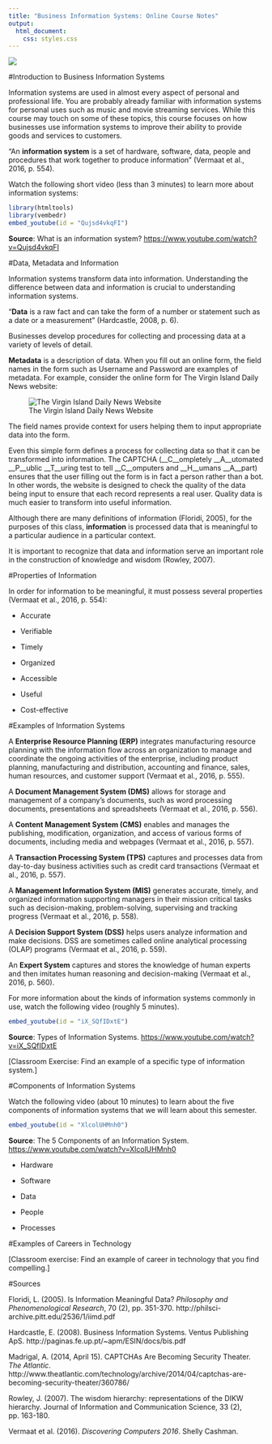 ```yaml
---
title: "Business Information Systems: Online Course Notes"
output: 
  html_document:
    css: styles.css
---
```


![](logo.jpg)

#Introduction to Business Information Systems

Information systems are used in almost every aspect of personal and professional life. You are probably already familiar with information systems for personal uses such as music and movie streaming services. While this course may touch on some of these topics, this course focuses on how businesses use information systems to improve their ability to provide goods and services to customers. 

"An __information system__ is a set of hardware, software, data, people and procedures that work together to produce information" (Vermaat et al., 2016, p. 554). 

Watch the following short video (less than 3 minutes) to learn more 
about information systems:

```r
library(htmltools)
library(vembedr)
embed_youtube(id = "Qujsd4vkqFI")
```

__Source__: What is an information system? <https://www.youtube.com/watch?v=Qujsd4vkqFI>

#Data, Metadata and Information

Information systems transform data into information. Understanding the difference between data and information is crucial to understanding information systems.

"__Data__ is a raw fact and can take the form of a number or statement such as a date or a measurement" (Hardcastle, 2008, p. 6).

Businesses develop procedures for collecting and processing data at a variety of levels of detail.

__Metadata__ is a description of data. When you fill out an online form, the field names in the form such as Username and Password are examples of metadata. For example, consider the online form for The Virgin Island Daily News website:

![The Virgin Island Daily News Website](island_daily.png)

The field names provide context for users helping them to input appropriate data into the form.

Even this simple form defines a process for collecting data so that it can be transformed into information. The CAPTCHA (__C__ompletely __A__utomated __P__ublic __T__uring test to tell __C__omputers and __H__umans __A__part) ensures that the user filling out the form is in fact a person rather than a bot. In other words, the website is designed to check the quality of the data being input to ensure that each record represents a real user. Quality data is much easier to transform into useful information.

Although there are many definitions of information (Floridi, 2005), for the purposes of this class, __information__ is processed data that is meaningful to a particular audience in a particular context.

It is important to recognize that data and information serve an important role in the construction of knowledge and wisdom (Rowley, 2007). 

#Properties of Information

In order for information to be meaningful, it must possess several properties (Vermaat et al., 2016, p. 554):

+ Accurate

+ Verifiable

+ Timely

+ Organized

+ Accessible

+ Useful

+ Cost-effective

#Examples of Information Systems

A __Enterprise Resource Planning (ERP)__ integrates manufacturing resource planning with the information flow across an organization to manage and coordinate the ongoing activities of the enterprise, including product planning, manufacturing and distribution, accounting and finance, sales, human resources, and customer support (Vermaat et al., 2016, p. 555).

A __Document Management System (DMS)__ allows for storage and management of a company's documents, such as word processing documents, presentations and spreadsheets (Vermaat et al., 2016, p. 556).

A __Content Management System (CMS)__ enables and manages the publishing, modification, organization, and access of various forms of documents, including media and webpages (Vermaat et al., 2016, p. 557).

A __Transaction Processing System (TPS)__ captures and processes data from day-to-day business activities such as credit card transactions (Vermaat et al., 2016, p. 557).

A __Management Information System (MIS)__ generates accurate, timely, and organized information supporting managers in their mission critical tasks such as decision-making, problem-solving, supervising and tracking progress (Vermaat et al., 2016, p. 558).

A __Decision Support System (DSS)__ helps users analyze information and make decisions. DSS are sometimes called online analytical processing (OLAP) programs (Vermaat et al., 2016, p. 559).

An __Expert System__ captures and stores the knowledge of human experts and then imitates human
reasoning and decision-making (Vermaat et al., 2016, p. 560).

For more information about the kinds of information systems commonly in use, watch the following video (roughly 5 minutes).

```r
embed_youtube(id = "iX_SQfIDxtE")
```

__Source__: Types of Information Systems. <https://www.youtube.com/watch?v=iX_SQfIDxtE>

[Classroom Exercise: Find an example of a specific type of information system.]

#Components of Information Systems

Watch the following video (about 10 minutes) to learn about the five components of information systems that we will learn about this semester.

```r
embed_youtube(id = "XlcolUHMnh0")
```

__Source__: The 5 Components of an Information System. <https://www.youtube.com/watch?v=XlcolUHMnh0>

+ Hardware

+ Software

+ Data

+ People

+ Processes

#Examples of Careers in Technology

[Classroom exercise: Find an example of career in technology that you find compelling.]

#Sources

Floridi, L. (2005). Is Information Meaningful Data? _Philosophy and Phenomenological Research_, 70 (2), pp. 351-370.
http://philsci-archive.pitt.edu/2536/1/iimd.pdf

Hardcastle, E. (2008). Business Information Systems. Ventus Publishing ApS. http://paginas.fe.up.pt/~apm/ESIN/docs/bis.pdf

Madrigal, A. (2014, April 15). CAPTCHAs Are Becoming Security Theater.
_The Atlantic_.
http://www.theatlantic.com/technology/archive/2014/04/captchas-are-becoming-security-theater/360786/

Rowley, J. (2007). The wisdom hierarchy: representations of the DIKW hierarchy. Journal of Information and Communication Science, 33 (2), pp. 163-180. 

Vermaat et al. (2016). _Discovering Computers 2016_. Shelly Cashman.

